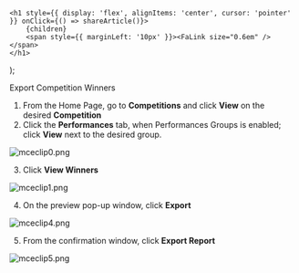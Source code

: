 

    <h1 style={{ display: 'flex', alignItems: 'center', cursor: 'pointer' }} onClick={() => shareArticle()}>
        {children} 
        <span style={{ marginLeft: '10px' }}><FaLink size="0.6em" /></span>
    </h1>
);

<ToastContainer />

<ClickableTitle>Export Competition Winners</ClickableTitle>




1. From the Home Page, go to **Competitions** and click **View** on the desired **Competition**  
2. Click the **Performances** tab, when Performances Groups is enabled; click **View** next to the desired group.


![mceclip0.png](../../../resources/article-images/14251121265171-Export-Competition-Winners_1.png)


3. Click **View Winners** 


![mceclip1.png](../../../resources/article-images/14251121265171-Export-Competition-Winners_2.png)


4. On the preview pop-up window, click **Export**


![mceclip4.png](../../../resources/article-images/14251121265171-Export-Competition-Winners_3.png)


5. From the confirmation window, click **Export Report**


![mceclip5.png](../../../resources/article-images/14251121265171-Export-Competition-Winners_4.png)




